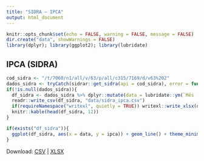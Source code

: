 ```yaml
---
title: "SIDRA — IPCA"
output: html_document
---
```


```r
knitr::opts_chunk$set(echo = FALSE, warning = FALSE, message = FALSE)
dir.create("data", showWarnings = FALSE)
library(dplyr); library(ggplot2); library(lubridate)
```

## IPCA (SIDRA)

```r
cod_sidra <- "/t/7060/n1/all/v/63/p/all/c315/7169/d/v63%202"
dados_sidra <- tryCatch(sidrar::get_sidra(api = cod_sidra), error = function(e) NULL)
if(!is.null(dados_sidra)){
  df_sidra <- dados_sidra %>% dplyr::mutate(data = lubridate::ym(`Mês (Código)`), ipca = Valor, .keep = "none")
  readr::write_csv(df_sidra, "data/sidra_ipca.csv")
  if(requireNamespace("writexl", quietly = TRUE)) writexl::write_xlsx(df_sidra, "data/sidra_ipca.xlsx")
  knitr::kable(head(df_sidra, 12))
}
```

```r
if(exists("df_sidra")){
  ggplot(df_sidra, aes(x = data, y = ipca)) + geom_line() + theme_minimal() + labs(title = "IPCA (SIDRA)")
}
```

Download: [CSV](data/sidra_ipca.csv) | [XLSX](data/sidra_ipca.xlsx)

